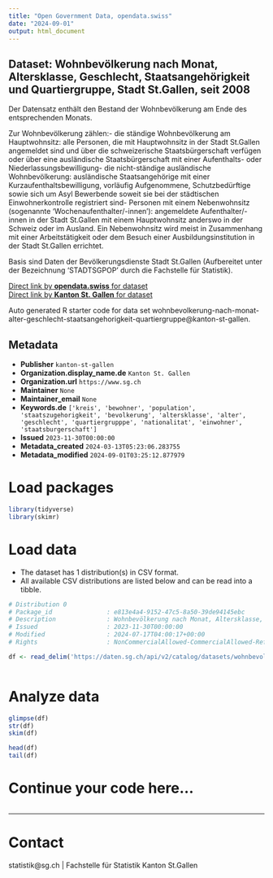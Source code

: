 ```yaml
---
title: "Open Government Data, opendata.swiss"
date: "2024-09-01"
output: html_document
---
```


## Dataset: Wohnbevölkerung nach Monat, Altersklasse, Geschlecht, Staatsangehörigkeit und Quartiergruppe, Stadt St.Gallen, seit 2008

Der Datensatz enthält den Bestand der Wohnbevölkerung am Ende des entsprechenden Monats.





Zur Wohnbevölkerung zählen:- die ständige Wohnbevölkerung am Hauptwohnsitz: alle Personen, die mit Hauptwohnsitz in der Stadt St.Gallen angemeldet sind und über die schweizerische Staatsbürgerschaft verfügen oder über eine ausländische Staatsbürgerschaft mit einer Aufenthalts- oder Niederlassungsbewilligung- die nicht-ständige ausländische Wohnbevölkerung: ausländische Staatsangehörige mit einer Kurzaufenthaltsbewilligung, vorläufig Aufgenommene, Schutzbedürftige sowie sich um Asyl Bewerbende soweit sie bei der städtischen Einwohnerkontrolle registriert sind- Personen mit einem Nebenwohnsitz (sogenannte 'Wochenaufenthalter/-innen'): angemeldete Aufenthalter/-innen in der Stadt St.Gallen mit einem Hauptwohnsitz anderswo in der Schweiz oder im Ausland. Ein Nebenwohnsitz wird meist in Zusammenhang mit einer Arbeitstätigkeit oder dem Besuch einer Ausbildungsinstitution in der Stadt St.Gallen errichtet.





Basis sind Daten der Bevölkerungsdienste Stadt St.Gallen (Aufbereitet unter der Bezeichnung 'STADTSGPOP' durch die Fachstelle für Statistik).




[Direct link by **opendata.swiss** for dataset](https://opendata.swiss/de/dataset/wohnbevolkerung-nach-monat-altersklasse-geschlecht-staatsangehorigkeit-und-quartiergruppe-2008)<br>
[Direct link by **Kanton St. Gallen** for dataset](https://daten.sg.ch/explore/dataset/wohnbevolkerung-nach-monat-alter-geschlecht-staatsangehorigkeit-quartiergruppe/)

Auto generated R starter code for data set wohnbevolkerung-nach-monat-alter-geschlecht-staatsangehorigkeit-quartiergruppe@kanton-st-gallen.

## Metadata

- **Publisher** `kanton-st-gallen`
- **Organization.display_name.de** `Kanton St. Gallen`
- **Organization.url** `https://www.sg.ch`
- **Maintainer** `None`
- **Maintainer_email** `None`
- **Keywords.de** `['kreis', 'bewohner', 'population', 'staatszugehorigkeit', 'bevolkerung', 'altersklasse', 'alter', 'geschlecht', 'quartiergrupppe', 'nationalitat', 'einwohner', 'staatsburgerschaft']`
- **Issued** `2023-11-30T00:00:00`
- **Metadata_created** `2024-03-13T05:23:06.283755`
- **Metadata_modified** `2024-09-01T03:25:12.877979`


# Load packages

```r

library(tidyverse)
library(skimr)

```

# Load data

-   The dataset has 1 distribution(s) in CSV format.
-   All available CSV distributions are listed below and can be read into a tibble.

```r

# Distribution 0
# Package_id               : e813e4a4-9152-47c5-8a50-39de94145ebc
# Description              : Wohnbevölkerung nach Monat, Altersklasse, Geschlecht, Staatsangehörigkeit und Quartiergruppe, Stadt St.Gallen, seit 2008 (csv)
# Issued                   : 2023-11-30T00:00:00
# Modified                 : 2024-07-17T04:00:17+00:00
# Rights                   : NonCommercialAllowed-CommercialAllowed-ReferenceRequired

df <- read_delim('https://daten.sg.ch/api/v2/catalog/datasets/wohnbevolkerung-nach-monat-alter-geschlecht-staatsangehorigkeit-quartiergruppe/exports/csv?use_labels=true')



```

# Analyze data

```r

glimpse(df)
str(df)
skim(df)

head(df)
tail(df)

```

# Continue your code here...

```r

```

------------------------------------------------------------------------

# Contact

statistik@sg.ch | Fachstelle für Statistik Kanton St.Gallen
